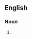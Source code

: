 {{also|Hellholes|hell-holes|hell holes|Hell holes}}

==English==

===Noun===
{{head|en|noun plural form}}

# {{plural of|hellhole|lang=en}}
